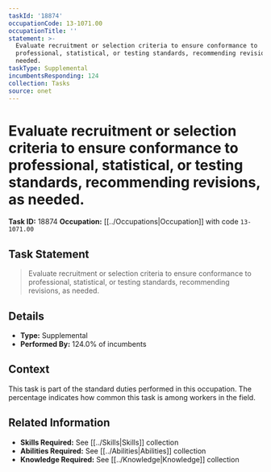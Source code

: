 ```yaml
---
taskId: '18874'
occupationCode: 13-1071.00
occupationTitle: ''
statement: >-
  Evaluate recruitment or selection criteria to ensure conformance to
  professional, statistical, or testing standards, recommending revisions, as
  needed.
taskType: Supplemental
incumbentsResponding: 124
collection: Tasks
source: onet
---
```

# Evaluate recruitment or selection criteria to ensure conformance to professional, statistical, or testing standards, recommending revisions, as needed.

**Task ID:** 18874
**Occupation:** [[../Occupations|Occupation]] with code `13-1071.00`

## Task Statement

> Evaluate recruitment or selection criteria to ensure conformance to professional, statistical, or testing standards, recommending revisions, as needed.

## Details

- **Type:** Supplemental
- **Performed By:** 124.0% of incumbents

## Context

This task is part of the standard duties performed in this occupation. The percentage indicates how common this task is among workers in the field.

## Related Information

- **Skills Required:** See [[../Skills|Skills]] collection
- **Abilities Required:** See [[../Abilities|Abilities]] collection
- **Knowledge Required:** See [[../Knowledge|Knowledge]] collection
